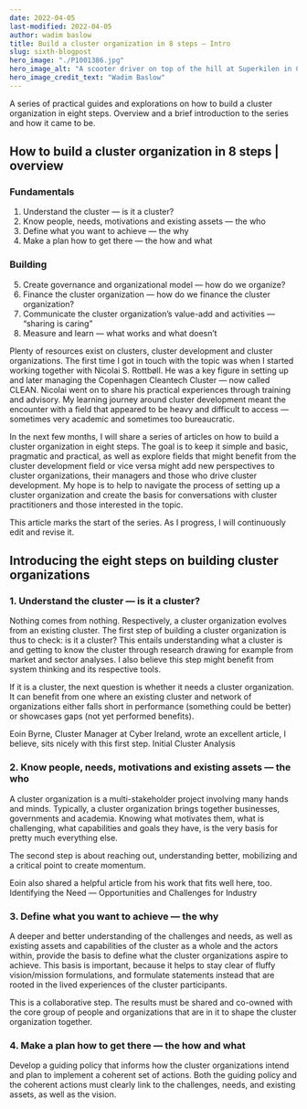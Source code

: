 ```yaml
---
date: 2022-04-05
last-modified: 2022-04-05
author: wadim baslow
title: Build a cluster organization in 8 steps — Intro
slug: sixth-blogpost
hero_image: "./P1001386.jpg"
hero_image_alt: "A scooter driver on top of the hill at Superkilen in Copenhagen."
hero_image_credit_text: "Wadim Baslow"
---
```


A series of practical guides and explorations on how to build a cluster organization in eight steps. Overview and a brief introduction to the series and how it came to be.

## How to build a cluster organization in 8 steps | overview

### Fundamentals

1. Understand the cluster — is it a cluster?
2. Know people, needs, motivations and existing assets — the who
3. Define what you want to achieve — the why
4. Make a plan how to get there — the how and what

### Building

5. Create governance and organizational model — how do we organize?
6. Finance the cluster organization — how do we finance the cluster organization?
7. Communicate the cluster organization’s value-add and activities — “sharing is caring”
8. Measure and learn — what works and what doesn’t

Plenty of resources exist on clusters, cluster development and cluster organizations. The first time I got in touch with the topic was when I started working together with Nicolai S. Rottbøll. He was a key figure in setting up and later managing the Copenhagen Cleantech Cluster — now called CLEAN. Nicolai went on to share his practical experiences through training and advisory. My learning journey around cluster development meant the encounter with a field that appeared to be heavy and difficult to access — sometimes very academic and sometimes too bureaucratic.

In the next few months, I will share a series of articles on how to build a cluster organization in eight steps. The goal is to keep it simple and basic, pragmatic and practical, as well as explore fields that might benefit from the cluster development field or vice versa might add new perspectives to cluster organizations, their managers and those who drive cluster development.
My hope is to help to navigate the process of setting up a cluster organization and create the basis for conversations with cluster practitioners and those interested in the topic.

This article marks the start of the series. As I progress, I will continuously edit and revise it.

## Introducing the eight steps on building cluster organizations

### 1. Understand the cluster — is it a cluster?

Nothing comes from nothing. Respectively, a cluster organization evolves from an existing cluster. The first step of building a cluster organization is thus to check: is it a cluster? This entails understanding what a cluster is and getting to know the cluster through research drawing for example from market and sector analyses. I also believe this step might benefit from system thinking and its respective tools.

If it is a cluster, the next question is whether it needs a cluster organization. It can benefit from one where an existing cluster and network of organizations either falls short in performance (something could be better) or showcases gaps (not yet performed benefits).

Eoin Byrne, Cluster Manager at Cyber Ireland, wrote an excellent article, I believe, sits nicely with this first step. Initial Cluster Analysis

### 2. Know people, needs, motivations and existing assets — the who

A cluster organization is a multi-stakeholder project involving many hands and minds. Typically, a cluster organization brings together businesses, governments and academia. Knowing what motivates them, what is challenging, what capabilities and goals they have, is the very basis for pretty much everything else.

The second step is about reaching out, understanding better, mobilizing and a critical point to create momentum.

Eoin also shared a helpful article from his work that fits well here, too. Identifying the Need — Opportunities and Challenges for Industry

### 3. Define what you want to achieve — the why

A deeper and better understanding of the challenges and needs, as well as existing assets and capabilities of the cluster as a whole and the actors within, provide the basis to define what the cluster organizations aspire to achieve. This basis is important, because it helps to stay clear of fluffy vision/mission formulations, and formulate statements instead that are rooted in the lived experiences of the cluster participants.

This is a collaborative step. The results must be shared and co-owned with the core group of people and organizations that are in it to shape the cluster organization together.

### 4. Make a plan how to get there — the how and what

Develop a guiding policy that informs how the cluster organizations intend and plan to implement a coherent set of actions. Both the guiding policy and the coherent actions must clearly link to the challenges, needs, and existing assets, as well as the vision.
